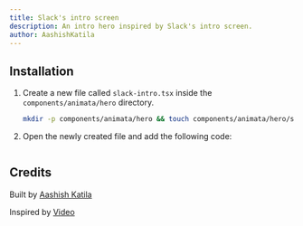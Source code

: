```yaml
---
title: Slack's intro screen
description: An intro hero inspired by Slack's intro screen.
author: AashishKatila
---
```


<ComponentPreview name="hero-slack-intro--docs" />

## Installation

1. Create a new file called `slack-intro.tsx` inside the `components/animata/hero` directory.

   ```bash
   mkdir -p components/animata/hero && touch components/animata/hero/slack-intro.tsx
   ```

2. Open the newly created file and add the following code:

   ```jsx file=<rootDir>/animata/hero/slack-intro.tsx

   ```

## Credits

Built by [Aashish Katila](https://github.com/AashishKatila)

Inspired by [Video](https://x.com/avstorm/status/1689316887753113600)

